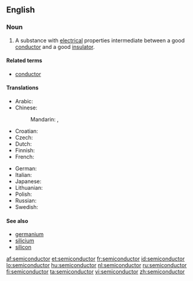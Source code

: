 ==English==
{{wikipedia}}

===Noun===
{{en-noun}}

# {{physics}} A substance with [[electrical]] properties intermediate between a good [[conductor]] and a good [[insulator]].

====Related terms====
* [[conductor]]

====Translations====
{{trans-top|substance with electrical properties}}
* Arabic: {{t|ar|شبه موصل|m|tr=shábah muwáSSil|sc=Arab}}
* Chinese:
*: Mandarin: {{t|zh|半導體|sc=Hani}},  {{t|zh|半导体|tr=bàndǎotǐ|sc=Hani}}
* Croatian: {{t+|hr|poluvodič|m|alt=poluvòdīč}}
* Czech: {{t-|cs|polovodič|m}}
* Dutch: {{t+|nl|halfgeleider|m}}
* Finnish: {{t-|fi|puolijohde}}
* French: {{t+|fr|semiconducteur|m}}
{{trans-mid}}
* German: {{t+|de|Halbleiter|m}}
* Italian: {{t-|it|semiconduttore|m}}
* Japanese: {{t|ja|半導体|tr=はんどうたい, handōtai|sc=Jpan}}
* Lithuanian: {{t|lt|puslaidininkis|m}}
* Polish: {{t|pl|półprzewodnik|m}}
* Russian: {{t+|ru|полупроводник|m|tr=poluprovodník|sc=Cyrl}}
* Swedish: {{t|sv|halvledare|c}}
{{trans-bottom}}

====See also====
* [[germanium]]
* [[silicium]]
* [[silicon]]

[[af:semiconductor]]
[[et:semiconductor]]
[[fr:semiconductor]]
[[id:semiconductor]]
[[lo:semiconductor]]
[[hu:semiconductor]]
[[nl:semiconductor]]
[[ru:semiconductor]]
[[fi:semiconductor]]
[[ta:semiconductor]]
[[vi:semiconductor]]
[[zh:semiconductor]]